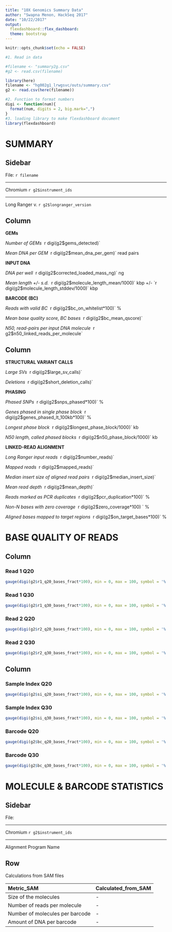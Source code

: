 ```yaml
---
title: "10X Genomics Summary Data"
author: "Swapna Menon, HackSeq 2017"
date: "10/22/2017"
output:
  flexdashboard::flex_dashboard:
  theme: bootstrap
---
```


```r
knitr::opts_chunk$set(echo = FALSE)
```

```r
#1. Read in data

#filename <- "summary2g.csv"
#g2 <- read.csv(filename)

library(here)
filename <- "hg002g1_lrwgsvc/outs/summary.csv"
g2 <- read.csv(here(filename))

#2. Function to format numbers
digi <- function(num){
  format(num, digits = 2, big.mark=",")
}
#3. loading library to make flexdashboard document
library(flexdashboard)
```
<!--The goal was to display the quants and statistics from Long Ranger Summary file in a user-friendly manner.
Metrics were classified into relevant category pertaining to molecule or alignment.
All numbers were formatted so that
-Large numbers had comma separators (digi function)
-Decimals did not exceed two significant digits (digi function)
-Fractions were converted to percentages
-Large values in bases or base pairs were converted to kb or kbp
Plots don't make sense for these values; can think of value boxes 
or guages for important percentage values-->

SUMMARY
===================================== 

Sidebar {.sidebar}
-------------------------------------

File: `r filename` 

***

Chromium `r g2$instrument_ids`

***

Long Ranger v. `r g2$longranger_version`

Column {data-width=7000}
-------------------------------------

**GEMs**  

*Number of GEMs* \ \t \ \t\ \t \ \t     `r digi(g2$gems_detected)`  


*Mean DNA per GEM* \ \t \ \t\ \t \ \t  `r digi(g2$mean_dna_per_gem)` read pairs

**INPUT DNA**

*DNA per well* \ \t \ \t\ \t \ \t `r digi(g2$corrected_loaded_mass_ng)` ng  

*Mean length +/- s.d.* \ \t \ \t\ \t \ \t  `r digi(g2$molecule_length_mean/1000)` kbp +/- `r digi(g2$molecule_length_stddev/1000)` kbp

**BARCODE (BC)** 

*Reads with valid BC* \ \t \ \t\ \t \ \t `r digi(g2$bc_on_whitelist*100)` %

*Mean base quality score, BC bases*  \ \t \ \t\ \t \ \t`r digi(g2$bc_mean_qscore)`

*N50, read-pairs per input DNA molecule* \ \t \ \t\ \t \ \t `r g2$n50_linked_reads_per_molecule`


Column {data-width=7000}
-------------------------------------

**STRUCTURAL VARIANT CALLS**

*Large SVs* \ \t \ \t\ \t \ \t `r digi(g2$large_sv_calls)`  

*Deletions* \ \t \ \t\ \t \ \t `r digi(g2$short_deletion_calls)`

**PHASING** 

*Phased SNPs* \ \t \ \t\ \t \ \t `r digi(g2$snps_phased*100)` %

*Genes phased in single phase block* \ \t \ \t\ \t \ \t `r digi(g2$genes_phased_lt_100kb*100)` %

*Longest phase block* \ \t \ \t\ \t \ \t `r digi(g2$longest_phase_block/1000)` kb

*N50 length, called phased blocks* \ \t \ \t\ \t \ \t `r digi(g2$n50_phase_block/1000)` kb

**LINKED-READ ALIGNMENT** 

*Long Ranger input reads* \ \t \ \t\ \t \ \t `r digi(g2$number_reads)`

*Mapped reads* \ \t \ \t\ \t \ \t `r digi(g2$mapped_reads)`

*Median insert size of aligned read pairs* \ \t \ \t\ \t \ \t `r digi(g2$median_insert_size)`

*Mean read depth* \ \t \ \t\ \t \ \t `r digi(g2$mean_depth)`

*Reads marked as PCR duplicates* \ \t \ \t\ \t \ \t `r digi(g2$pcr_duplication*100)` %  

*Non-N bases with zero coverage* \ \t \ \t\ \t \ \t `r digi(g2$zero_coverage*100) ` %   

*Aligned bases mapped to target regions* \ \t \ \t\ \t \ \t `r digi(g2$on_target_bases*100)` % 

BASE QUALITY OF READS
===================================== 

Column
-------------------------------------

### Read 1 Q20

```r
gauge(digi(g2$r1_q20_bases_fract*100), min = 0, max = 100, symbol = '%')
```

### Read 1 Q30

```r
gauge(digi(g2$r1_q30_bases_fract*100), min = 0, max = 100, symbol = '%')
```

### Read 2 Q20

```r
gauge(digi(g2$r2_q20_bases_fract*100), min = 0, max = 100, symbol = '%')
```

### Read 2 Q30

```r
gauge(digi(g2$r2_q30_bases_fract*100), min = 0, max = 100, symbol = '%')
```

Column
-------------------------------------

### Sample Index Q20

```r
gauge(digi(g2$si_q20_bases_fract*100), min = 0, max = 100, symbol = '%')
```

### Sample Index Q30

```r
gauge(digi(g2$si_q30_bases_fract*100), min = 0, max = 100, symbol = '%')
```

### Barcode Q20

```r
gauge(digi(g2$bc_q20_bases_fract*100), min = 0, max = 100, symbol = '%')
```

### Barcode Q30

```r
gauge(digi(g2$bc_q30_bases_fract*100), min = 0, max = 100, symbol = '%')
```

MOLECULE & BARCODE STATISTICS
===================================== 

Sidebar {.sidebar}
-------------------------------------
File: 

***

Chromium `r g2$instrument_ids`

***

Alignment Program Name


Row 
-------------------------------------

Calculations from SAM files

|Metric_SAM                      |Calculated_from_SAM |
|:-------------------------------|:-------------------|
|Size of the molecules           |-                   |
|Number of reads per molecule    |-                   |
|Number of molecules per barcode |-                   |
|Amount of DNA per barcode       |-                   |

<!--Third page introduced so that molecule and barcode statistics for SAM files
from alignment program other than Long Ranger can be reported-->


<!--TO DO 
Generate tsv from SAM file using Justin's script ?
Calculate metrics from tsv?
Publish to page 2 of the flexdashboard document above
Improve doc....
Proofing for technical accuracy
Map the metric terms used on page 1 to Long Ranger summary metrics-may be provide a link to https://support.10xgenomics.com/genome-exome/software/pipelines/latest/output/metrics for further explanation
or mouse over?? -->

